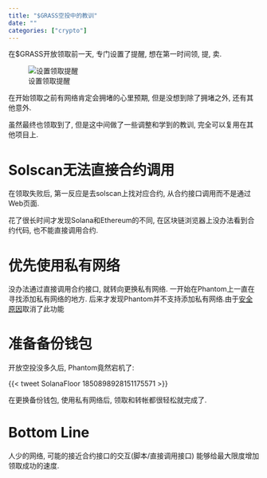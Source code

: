 ```yaml
---
title: "$GRASS空投中的教训"
date: ""
categories: ["crypto"]
---
```


在$GRASS开放领取前一天, 专门设置了提醒, 想在第一时间领, 提, 卖.

![设置领取提醒](https://image.luozx.org/garden/46eeef46db3207d57b6b111e7142f93c)

在开始领取之前有网络肯定会拥堵的心里预期, 但是没想到除了拥堵之外, 还有其他意外.

虽然最终也领取到了, 但是这中间做了一些调整和学到的教训, 完全可以复用在其他项目上.

# Solscan无法直接合约调用

在领取失败后, 第一反应是去solscan上找对应合约, 从合约接口调用而不是通过Web页面.

花了很长时间才发现Solana和Ethereum的不同, 在区块链浏览器上没办法看到合约代码, 也不能直接调用合约.

# 优先使用私有网络

没办法通过直接调用合约接口, 就转向更换私有网络. 
一开始在Phantom上一直在寻找添加私有网络的地方. 
后来才发现Phantom并不支持添加私有网络.由于[安全原因](https://www.reddit.com/r/solana/comments/1afbb2p/comment/kqtr28w/?utm_source=share&utm_medium=web3x&utm_name=web3xcss&utm_term=1&utm_content=share_button)取消了此功能


# 准备备份钱包

开放空投没多久后, Phantom竟然宕机了:

{{< tweet SolanaFloor 1850898928151175571 >}}


在更换备份钱包, 使用私有网络后, 领取和转帐都很轻松就完成了.

# Bottom Line

人少的网络, 可能的接近合约接口的交互(脚本/直接调用接口)
能够给最大限度增加领取成功的速度.

